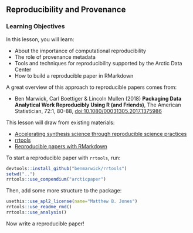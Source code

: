 ## Reproducibility and Provenance

### Learning Objectives

In this lesson, you will learn:

- About the importance of computational reproducibility
- The role of provenance metadata
- Tools and techniques for reproducibility supported by the Arctic Data Center
- How to build a reproducible paper in RMarkdown

A great overview of this approach to reproducible papers comes from:

- Ben Marwick, Carl Boettiger & Lincoln Mullen (2018) **Packaging Data Analytical Work Reproducibly Using R (and Friends)**, The American Statistician, 72:1, 80-88, [doi:10.1080/00031305.2017.1375986](https://doi.org/10.1080/00031305.2017.1375986)

This lesson will draw from existing materials:

- [Accelerating synthesis science through reproducible science practices](files/2019-10-11-repro-sci.pdf)
- [rrtools](https://github.com/benmarwick/rrtools)
- [Reproducible papers with RMarkdown](https://nceas.github.io/oss-lessons/reproducible-papers-with-rmd/reproducible-papers-with-rmd.html)

To start a reproducible paper with `rrtools`, run:

```r
devtools::install_github("benmarwick/rrtools")
setwd("..")
rrtools::use_compendium("arcticpaper")
```

Then, add some more structure to the package:

```r
usethis::use_apl2_license(name="Matthew B. Jones")
rrtools::use_readme_rmd()
rrtools::use_analysis()
```

Now write a reproducible paper!

